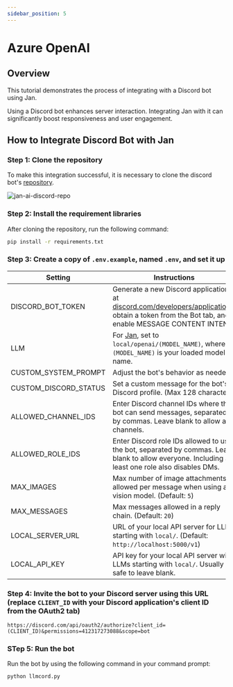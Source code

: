 ```yaml
---
sidebar_position: 5
---
```



# Azure OpenAI

## Overview

This tutorial demonstrates the process of integrating with a Discord bot using Jan.

Using a Discord bot enhances server interaction. Integrating Jan with it can significantly boost responsiveness and user engagement.

## How to Integrate Discord Bot with Jan

### Step 1: Clone the repository

To make this integration successful, it is necessary to clone the discord bot's [repository](https://github.com/jakobdylanc/discord-llm-chatbot).

<div class="text--center"> 
    <img src={discord_repo} width={600} alt="jan-ai-discord-repo" />
</div>

### Step 2: Install the requirement libraries

After cloning the repository, run the following command:

```sh
pip install -r requirements.txt
```

### Step 3: Create a copy of `.env.example`, named `.env`, and set it up

| Setting | Instructions |
| ------- | ------------ |
| DISCORD_BOT_TOKEN | Generate a new Discord application at [discord.com/developers/applications](https://discord.com/developers/applications), obtain a token from the Bot tab, and enable MESSAGE CONTENT INTENT. |
| LLM | For [Jan](https://jan.ai/), set to `local/openai/(MODEL_NAME)`, where `(MODEL_NAME)` is your loaded model's name. |
| CUSTOM_SYSTEM_PROMPT | Adjust the bot's behavior as needed. |
| CUSTOM_DISCORD_STATUS | Set a custom message for the bot's Discord profile. (Max 128 characters) | 
| ALLOWED_CHANNEL_IDS | Enter Discord channel IDs where the bot can send messages, separated by commas. Leave blank to allow all channels. |
| ALLOWED_ROLE_IDS | Enter Discord role IDs allowed to use the bot, separated by commas. Leave blank to allow everyone. Including at least one role also disables DMs. |
| MAX_IMAGES | Max number of image attachments allowed per message when using a vision model. (Default: `5`) |
| MAX_MESSAGES | Max messages allowed in a reply chain. (Default: `20`) |
| LOCAL_SERVER_URL | URL of your local API server for LLMs starting with `local/`. (Default: `http://localhost:5000/v1`) |
| LOCAL_API_KEY | API key for your local API server with LLMs starting with `local/`. Usually safe to leave blank. |

### Step 4: Invite the bot to your Discord server using this URL (replace `CLIENT_ID` with your Discord application's client ID from the OAuth2 tab)

```
https://discord.com/api/oauth2/authorize?client_id=(CLIENT_ID)&permissions=412317273088&scope=bot
```

### STep 5: Run the bot

Run the bot by using the following command in your command prompt:

```sh
python llmcord.py
```